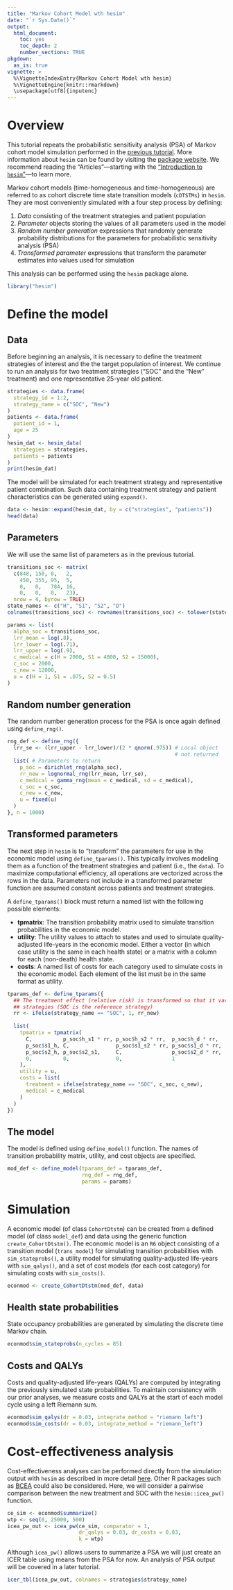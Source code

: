 ```yaml
---
title: "Markov Cohort Model wth hesim"
date: "`r Sys.Date()`"
output: 
  html_document:
    toc: yes
    toc_depth: 2
    number_sections: TRUE
pkgdown:
  as_is: true
vignette: >
  %\VignetteIndexEntry{Markov Cohort Model wth hesim}
  %\VignetteEngine{knitr::rmarkdown}
  \usepackage[utf8]{inputenc}
---
```


# Overview
This tutorial repeats the probabilistic sensitivity analysis (PSA) of Markov cohort model simulation performed in the [previous tutorial](probabilistic-sensitivity-analysis.html). More information about `hesim` can be found by visiting the [package website](https://hesim-dev.github.io/hesim/). We recommend reading the "Articles"---starting with the ["Introduction to `hesim`"](https://hesim-dev.github.io/hesim/articles/intro.html)---to learn more. 

Markov cohort models (time-homogeneous and time-homogeneous) are referred to as cohort discrete time state transition models (`cDTSTMs`) in `hesim`. They are most conveniently simulated with a four step process by defining:

1. *Data* consisting of the treatment strategies and patient population
2. *Parameter* objects storing the values of all parameters used in the model
3. *Random number generation* expressions that randomly generate probability distributions for the parameters for probabilistic sensitivity analysis (PSA)
4. *Transformed parameter* expressions that transform the parameter estimates into values used for simulation

This analysis can be performed using the `hesim` package alone. 

```r
library("hesim")
```


# Define the model
## Data
Before beginning an analysis, it is necessary to define the treatment strategies of interest and the the target population of interest. We continue to run an analysis for two treatment strategies ("SOC" and the "New" treatment) and one representative 25-year old patient.

```r
strategies <- data.frame(
  strategy_id = 1:2,
  strategy_name = c("SOC", "New")
)
patients <- data.frame(
  patient_id = 1,
  age = 25
)
hesim_dat <- hesim_data(
  strategies = strategies,
  patients = patients
)
print(hesim_dat)
```

The model will be simulated for each treatment strategy and representative patient combination. Such data containing treatment strategy and patient characteristics can be generated using `expand()`. 

```r
data <- hesim::expand(hesim_dat, by = c("strategies", "patients"))
head(data)
```

## Parameters
We will use the same list of parameters as in the previous tutorial.

```r
transitions_soc <- matrix(
  c(848, 150, 0,   2,
    450, 355, 95,  5,
    0,   0,   784, 16,
    0,   0,   0,   23),
  nrow = 4, byrow = TRUE)
state_names <- c("H", "S1", "S2", "D")
colnames(transitions_soc) <- rownames(transitions_soc) <- tolower(state_names)
```


```r
params <- list(
  alpha_soc = transitions_soc,
  lrr_mean = log(.8),
  lrr_lower = log(.71),
  lrr_upper = log(.9),
  c_medical = c(H = 2000, S1 = 4000, S2 = 15000),
  c_soc = 2000,
  c_new = 12000,
  u = c(H = 1, S1 = .075, S2 = 0.5)
)
```

## Random number generation
The random number generation process for the PSA is once again defined using `define_rng()`. 

```r
rng_def <- define_rng({
  lrr_se <- (lrr_upper - lrr_lower)/(2 * qnorm(.975)) # Local object 
                                                      # not returned
  list( # Parameters to return
    p_soc = dirichlet_rng(alpha_soc),
    rr_new = lognormal_rng(lrr_mean, lrr_se),
    c_medical = gamma_rng(mean = c_medical, sd = c_medical),
    c_soc = c_soc,
    c_new = c_new,
    u = fixed(u)
  )
}, n = 1000)
```

## Transformed parameters
The next step in `hesim` is to "transform" the parameters for use in the economic model using `define_tparams()`. This typically involves modeling them as a function of the treatment strategies and patient (i.e.,  the `data`). To maximize computational efficiency, all operations are vectorized across the rows in the data. Parameters not include in a transformed parameter function are assumed constant across patients and treatment strategies.

A `define_tparams()` block must return a named list with the following possible elements:

* **tpmatrix**: The transition probability matrix used to simulate transition probabilities in the economic model. 
* **utility**: The utility values to attach to states and used to simulate quality-adjusted life-years in the economic model. Either a vector (in which case utility is the same in each health state) or a matrix with a column for each (non-death) health state.
* **costs**: A named list of costs for each category used to simulate costs in the economic model. Each element of the list must be in the same format as utility.

```r
tparams_def <- define_tparams({
  ## The treatment effect (relative risk) is transformed so that it varies by 
  ## strategies (SOC is the reference strategy)
  rr <- ifelse(strategy_name == "SOC", 1, rr_new)
  
  list(
    tpmatrix = tpmatrix(
      C,          p_soc$h_s1 * rr, p_soc$h_s2 * rr,  p_soc$h_d * rr,
      p_soc$s1_h, C,               p_soc$s1_s2 * rr, p_soc$s1_d * rr,
      p_soc$s2_h, p_soc$s2_s1,     C,                p_soc$s2_d * rr,
      0,          0,               0,                1
    ),
    utility = u,
    costs = list(
      treatment = ifelse(strategy_name == "SOC", c_soc, c_new),
      medical = c_medical
    )
  )
})
```

## The model
The model is defined using `define_model()` function. The names of transition probability matrix, utility, and cost objects are specified.

```r
mod_def <- define_model(tparams_def = tparams_def, 
                        rng_def = rng_def, 
                        params = params)
```

# Simulation
A economic model (of class `CohortDtstm`) can be created from a defined model (of class `model_def`) and data using the generic function `create_CohortDtstm()`. The economic model is an `R6` object consisting of a transition model (`trans_model`) for simulating transition probabilities with `sim_stateprobs()`, a utility model for simulating quality-adjusted life-years with `sim_qalys()`, and a set of cost models (for each cost category) for simulating costs with `sim_costs()`. 

```r
econmod <- create_CohortDtstm(mod_def, data)
```

## Health state probabilities
State occupancy probabilities are generated by simulating the discrete time Markov chain. 

```r
econmod$sim_stateprobs(n_cycles = 85)
```

## Costs and QALYs
Costs and quality-adjusted life-years (QALYs) are computed by integrating the previously simulated state probabilities. To maintain consistency with our prior analyses, we measure costs and QALYs at the start of each model cycle using a left Riemann sum.

```r
econmod$sim_qalys(dr = 0.03, integrate_method = "riemann_left")
econmod$sim_costs(dr = 0.03, integrate_method = "riemann_left")
```

# Cost-effectiveness analysis
Cost-effectiveness analyses can be performed directly from the simulation output with `hesim` as described in more detail [here](icea.html). Other R packages such as [BCEA](https://sites.google.com/a/statistica.it/gianluca/bcea) could also be considered. Here, we will consider a pairwise comparison between the new treatment and SOC with the `hesim::icea_pw()` function.

```r
ce_sim <- econmod$summarize()
wtp <- seq(0, 25000, 500)
icea_pw_out <- icea_pw(ce_sim, comparator = 1, 
                       dr_qalys = 0.03, dr_costs = 0.03,
                       k = wtp)
```

Although `icea_pw()` allows users to summarize a PSA we will just create an ICER table using means from the PSA for now. An analysis of PSA output will be covered in a later tutorial.  

```r
icer_tbl(icea_pw_out, colnames = strategies$strategy_name) 
```

